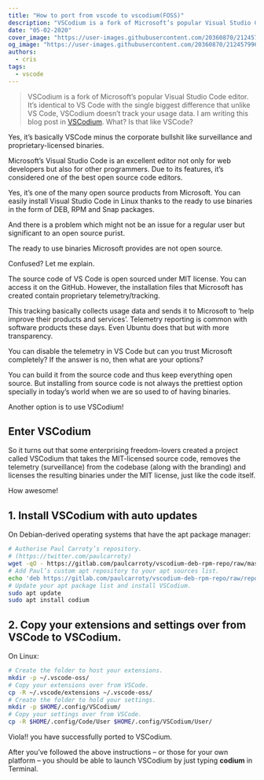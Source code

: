 ```yaml
---
title: "How to port from vscode to vscodium(FOSS)"
description: "VSCodium is a fork of Microsoft’s popular Visual Studio Code editor. It’s identical to VS Code with the single biggest difference that unlike VS Code, VSCodium doesn’t track your usage data."
date: "05-02-2020"
cover_image: "https://user-images.githubusercontent.com/20360870/212457996-9922a629-733e-47e9-bdec-f4401f75e33b.png"
og_image: "https://user-images.githubusercontent.com/20360870/212457996-9922a629-733e-47e9-bdec-f4401f75e33b.png"
authors:
  - cris
tags:
  - vscode
---
```


> VSCodium is a fork of Microsoft’s popular Visual Studio Code editor. It’s identical to VS Code with the single biggest difference that unlike VS Code, VSCodium doesn’t track your usage data.
> I am writing this blog post in [VSCodium](https://github.com/VScodium). What? Is that like VSCode?

Yes, it’s basically VSCode minus the corporate bullshit like surveillance and proprietary-licensed binaries.

Microsoft’s Visual Studio Code is an excellent editor not only for web developers but also for other programmers. Due to its features, it’s considered one of the best open source code editors.

Yes, it’s one of the many open source products from Microsoft. You can easily install Visual Studio Code in Linux thanks to the ready to use binaries in the form of DEB, RPM and Snap packages.

And there is a problem which might not be an issue for a regular user but significant to an open source purist.

The ready to use binaries Microsoft provides are not open source.

Confused? Let me explain.

The source code of VS Code is open sourced under MIT license. You can access it on the GitHub. However, the installation files that Microsoft has created contain proprietary telemetry/tracking.

This tracking basically collects usage data and sends it to Microsoft to ‘help improve their products and services’. Telemetry reporting is common with software products these days. Even Ubuntu does that but with more transparency.

You can disable the telemetry in VS Code but can you trust Microsoft completely? If the answer is no, then what are your options?

You can build it from the source code and thus keep everything open source. But installing from source code is not always the prettiest option specially in today’s world when we are so used to of having binaries.

Another option is to use VSCodium!

## Enter VSCodium

So it turns out that some enterprising freedom-lovers created a project called VSCodium that takes the MIT-licensed source code, removes the telemetry (surveillance) from the codebase (along with the branding) and licenses the resulting binaries under the MIT license, just like the code itself.

How awesome!

## 1. **Install VSCodium with auto updates**

On Debian-derived operating systems that have the apt package manager:

```bash
# Authorise Paul Carroty’s repository.
# (https://twitter.com/paulcarroty)
wget -qO - https://gitlab.com/paulcarroty/vscodium-deb-rpm-repo/raw/master/pub.gpg | sudo apt-key add -
# Add Paul’s custom apt repository to your apt sources list.
echo 'deb https://gitlab.com/paulcarroty/vscodium-deb-rpm-repo/raw/repos/debs/ vscodium main' | sudo tee --append /etc/apt/sources.list
# Update your apt package list and install VSCodium.
sudo apt update
sudo apt install codium
```

## 2. **Copy your extensions and settings over from VSCode to VSCodium.**

On Linux:

```bash
# Create the folder to host your extensions.
mkdir -p ~/.vscode-oss/
# Copy your extensions over from VSCode.
cp -R ~/.vscode/extensions ~/.vscode-oss/
# Create the folder to hold your settings.
mkdir -p $HOME/.config/VSCodium/
# Copy your settings over from VSCode.
cp -R $HOME/.config/Code/User $HOME/.config/VSCodium/User/
```

Viola!! you have successfully ported to VSCodium.

After you’ve followed the above instructions – or those for your own platform – you should be able to launch VSCodium by just typing **codium** in Terminal.
